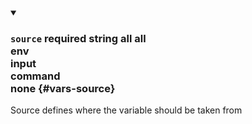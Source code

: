 
<details className="config-field" data-expandable="false" open>
<summary>

### `source` <span className="config-field-required" data-required="false">required</span> <span className="config-field-type">string</span> <span className="config-field-default">all</span> <span className="config-field-enum"><span>all<br/>env<br/>input<br/>command<br/>none</span></span> {#vars-source}

Source defines where the variable should be taken from

</summary>



</details>
